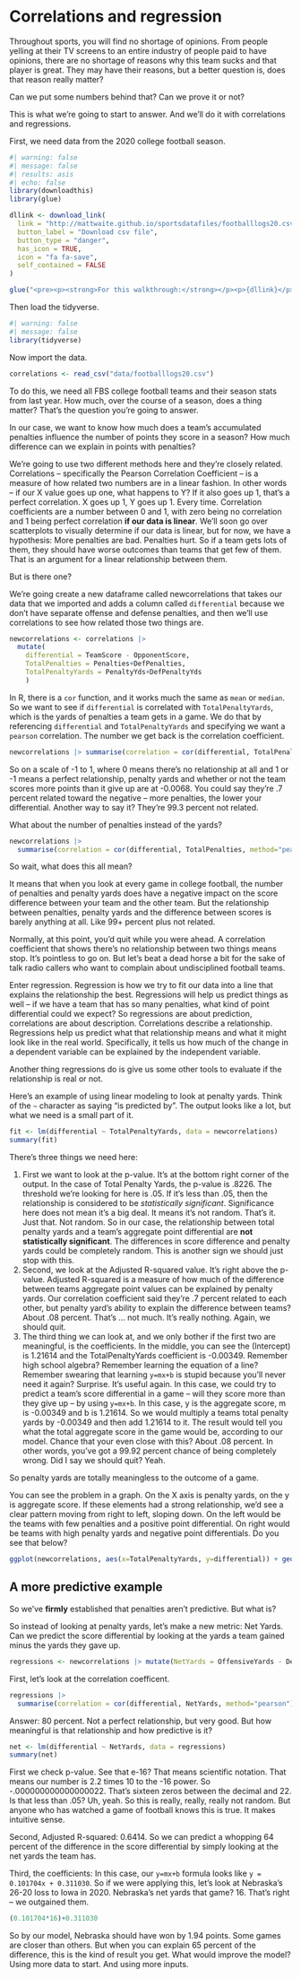 # Correlations and regression

Throughout sports, you will find no shortage of opinions. From people yelling at their TV screens to an entire industry of people paid to have opinions, there are no shortage of reasons why this team sucks and that player is great. They may have their reasons, but a better question is, does that reason really matter? 

Can we put some numbers behind that? Can we prove it or not? 

This is what we're going to start to answer. And we'll do it with correlations and regressions.

First, we need data from the 2020 college football season.

```r
#| warning: false
#| message: false
#| results: asis
#| echo: false
library(downloadthis)
library(glue)

dllink <- download_link(
  link = "http://mattwaite.github.io/sportsdatafiles/footballlogs20.csv",
  button_label = "Download csv file",
  button_type = "danger",
  has_icon = TRUE,
  icon = "fa fa-save",
  self_contained = FALSE
)

glue("<pre><p><strong>For this walkthrough:</strong></p><p>{dllink}</p></pre>")

```

Then load the tidyverse.

```r
#| warning: false
#| message: false
library(tidyverse)
```

Now import the data.

```r
correlations <- read_csv("data/footballlogs20.csv")
```

To do this, we need all FBS college football teams and their season stats from last year. How much, over the course of a season, does a thing matter? That's the question you're going to answer. 

In our case, we want to know how much does a team's accumulated penalties influence the number of points they score in a season? How much difference can we explain in points with penalties? 

We're going to use two different methods here and they're closely related. Correlations -- specifically the Pearson Correlation Coefficient -- is a measure of how related two numbers are in a linear fashion. In other words -- if our X value goes up one, what happens to Y? If it also goes up 1, that's a perfect correlation. X goes up 1, Y goes up 1. Every time. Correlation coefficients are a number between 0 and 1, with zero being no correlation and 1 being perfect correlation **if our data is linear**. We'll soon go over scatterplots to visually determine if our data is linear, but for now, we have a hypothesis: More penalties are bad. Penalties hurt. So if a team gets lots of them, they should have worse outcomes than teams that get few of them. That is an argument for a linear relationship between them. 

But is there one?

We're going create a new dataframe called newcorrelations that takes our data that we imported and adds a column called `differential` because we don't have separate offense and defense penalties, and then we'll use correlations to see how related those two things are.

```r
newcorrelations <- correlations |> 
  mutate(
    differential = TeamScore - OpponentScore, 
    TotalPenalties = Penalties+DefPenalties, 
    TotalPenaltyYards = PenaltyYds+DefPenaltyYds
    )
```

In R, there is a `cor` function, and it works much the same as `mean` or `median`. So we want to see if `differential` is correlated with `TotalPenaltyYards`, which is the yards of penalties a team gets in a game. We do that by referencing `differential` and `TotalPenaltyYards` and specifying we want a `pearson` correlation. The number we get back is the correlation coefficient.

```r
newcorrelations |> summarise(correlation = cor(differential, TotalPenaltyYards, method="pearson"))
```

So on a scale of -1 to 1, where 0 means there's no relationship at all and 1 or -1 means a perfect relationship, penalty yards and whether or not the team scores more points than it give up are at -0.0068. You could say they're .7 percent related toward the negative -- more penalties, the lower your differential. Another way to say it? They're 99.3 percent not related.

What about the number of penalties instead of the yards?

```r
newcorrelations |> 
  summarise(correlation = cor(differential, TotalPenalties, method="pearson"))
```
So wait, what does this all mean? 

It means that when you look at every game in college football, the number of penalties and penalty yards does have a negative impact on the score difference between your team and the other team. But the relationship between penalties, penalty yards and the difference between scores is barely anything at all. Like 99+ percent plus not related.

Normally, at this point, you'd quit while you were ahead. A correlation coefficient that shows there's no relationship between two things means stop. It's pointless to go on. But let's beat a dead horse a bit for the sake of talk radio callers who want to complain about undisciplined football teams.

Enter regression. Regression is how we try to fit our data into a line that explains the relationship the best. Regressions will help us predict things as well -- if we have a team that has so many penalties, what kind of point differential could we expect? So regressions are about prediction, correlations are about description. Correlations describe a relationship. Regressions help us predict what that relationship means and what it might look like in the real world. Specifically, it tells us how much of the change in a dependent variable can be explained by the independent variable.

Another thing regressions do is give us some other tools to evaluate if the relationship is real or not.

Here's an example of using linear modeling to look at penalty yards. Think of the `~` character as saying "is predicted by". The output looks like a lot, but what we need is a small part of it.

```r
fit <- lm(differential ~ TotalPenaltyYards, data = newcorrelations)
summary(fit)
```

There's three things we need here: 

1. First we want to look at the p-value. It's at the bottom right corner of the output. In the case of Total Penalty Yards, the p-value is .8226. The threshold we're looking for here is .05. If it's less than .05, then the relationship is considered to be *statistically significant*. Significance here does not mean it's a big deal. It means it's not random. That's it. Just that. Not random. So in our case, the relationship between total penalty yards and a team's aggregate point differential are **not statistically significant**. The differences in score difference and penalty yards could be completely random. This is another sign we should just stop with this.
2. Second, we look at the Adjusted R-squared value. It's right above the p-value. Adjusted R-squared is a measure of how much of the difference between teams aggregate point values can be explained by penalty yards. Our correlation coefficient said they're .7 percent related to each other, but penalty yard's ability to explain the difference between teams? About .08 percent. That's ... not much. It's really nothing. Again, we should quit.
3. The third thing we can look at, and we only bother if the first two are meaningful, is the coefficients. In the middle, you can see the (Intercept) is 1.21614 and the TotalPenaltyYards coefficient is -0.00349. Remember high school algebra? Remember learning the equation of a line? Remember swearing that learning `y=mx+b` is stupid because you'll never need it again? Surprise. It's useful again. In this case, we could try to predict a team's score differential in a game -- will they score more than they give up -- by using `y=mx+b`. In this case, y is the aggregate score, m is -0.00349 and b is 1.21614. So we would multiply a teams total penalty yards by -0.00349 and then add 1.21614 to it. The result would tell you what the total aggregate score in the game would be, according to our model. Chance that your even close with this? About .08 percent. In other words, you've got a 99.92 percent chance of being completely wrong. Did I say we should quit? Yeah. 

So penalty yards are totally meaningless to the outcome of a game.

You can see the problem in a graph. On the X axis is penalty yards, on the y is aggregate score. If these elements had a strong relationship, we'd see a clear pattern moving from right to left, sloping down. On the left would be the teams with few penalties and a positive point differential. On right would be teams with high penalty yards and negative point differentials. Do you see that below?

```r
ggplot(newcorrelations, aes(x=TotalPenaltyYards, y=differential)) + geom_point()
```

## A more predictive example

So we've **firmly** established that penalties aren't predictive. But what is? 

So instead of looking at penalty yards, let's make a new metric: Net Yards. Can we predict the score differential by looking at the yards a team gained minus the yards they gave up. 
```r
regressions <- newcorrelations |> mutate(NetYards = OffensiveYards - DefYards)
```

First, let's look at the correlation coefficent. 

```r
regressions |> 
  summarise(correlation = cor(differential, NetYards, method="pearson"))
```

Answer: 80 percent. Not a perfect relationship, but very good. But how meaningful is that relationship and how predictive is it?

```r
net <- lm(differential ~ NetYards, data = regressions)
summary(net)
```

First we check p-value. See that e-16? That means scientific notation. That means our number is 2.2 times 10 to the -16 power. So -.000000000000000022. That's sixteen zeros between the decimal and 22. Is that less than .05? Uh, yeah. So this is really, really, really not random. But anyone who has watched a game of football knows this is true. It makes intuitive sense. 

Second, Adjusted R-squared: 0.6414. So we can predict a whopping 64 percent of the difference in the score differential by simply looking at the net yards the team has.

Third, the coefficients: In this case, our `y=mx+b` formula looks like `y = 0.101704x + 0.311030`. So if we were applying this, let's look at Nebraska's 26-20 loss to Iowa in 2020. Nebraska's net yards that game? 16. That's right -- we outgained them.  

```r
(0.101704*16)+0.311030 
```

So by our model, Nebraska should have won by 1.94 points. Some games are closer than others. But when you can explain 65 percent of the difference, this is the kind of result you get. What would improve the model? Using more data to start. And using more inputs.